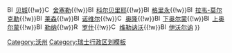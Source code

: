 {{Navbox
| name = 沃州艾格勒区行政区划
| state = {{{state<includeonly>|collapsed</includeonly>}}}
| title =  '''[[瑞士|<span style="color:white;">瑞士</span>]][[沃州|<span style="color:white;">沃州</span>]][[埃格勒区|<span style="color:white;">埃格勒区</span>]][[沃州市镇列表|<span style="color:white;">行政區劃</span>]]'''
| titlestyle = background-color:#d81E05;
| style = text-align:left;

| list1  = [[File:Aigle-coat of arms.svg|15px]]&nbsp;'''[[艾格勒]]'''{{!w}}[[File:Blason ville CH Bex (Vaud).svg|15px]]&nbsp;[[贝城 (沃州)|贝城]]{{!w}}[[File:Chessel-coat of arms.svg|15px]]&nbsp;[[舍塞勒]]{{!w}}[[File:Blason commune CH Corbeyrier (Vaud).svg|15px]]&nbsp;[[科尔贝里耶]]{{!w}}[[File:Blason commune CH Gryon (Vaud).svg|15px]]&nbsp;[[格里永 (沃州)|格里永]]{{!w}}[[File:Blason commune CH Lavey-Morcles (Vaud).svg|15px]]&nbsp;[[拉韦-莫尔克勒]]{{!w}}[[File:Blason commune CH Leysin (Vaud).svg|15px]]&nbsp;[[莱森]]{{!w}}[[File:Blason commune CH Noville (Vaud).svg|15px]]&nbsp;[[诺维尔]]{{!w}}[[File:CHE Ollon VD COA.svg|15px]]&nbsp;[[奥隆]]{{!w}}[[File:Blason commune CH Ormont-Dessous (Vaud).svg|15px]]&nbsp;[[下奥尔蒙]]{{!w}}[[File:Blason ville ch Ormont-Dessus (Vaud).svg|15px]]&nbsp;[[上奥尔蒙]]{{!w}}[[File:Blason commune CH Rennaz (Vaud).svg|15px]]&nbsp;[[勒纳 (沃州)|勒纳]]{{!w}}[[File:Roche (Vaud)-coat of arms.svg|15px]]&nbsp;[[罗什 (沃州)|罗什]]{{!w}}[[File:Commune de Villeneuve (VD).svg|15px]]&nbsp;[[维勒讷沃]]{{!w}}[[File:Blason commune CH Yvorne (Vaud).svg|15px]]&nbsp;[[伊沃尔讷]]
}}<noinclude>
{{DEFAULTSORT:Aigle}}
[[Category:沃州]]
[[Category:瑞士行政区划模板]]
</noinclude>